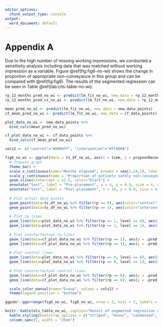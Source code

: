 ```yaml
---
editor_options:
  chunk_output_type: console
output:
  word_document: default
---
```


# Appendix A {-}

Due to the high number of missing working impressions, we conducted a sensitivity analysis including data that was matched without working impression as a variable. Figure \@ref(fig:fig6-no-wi) shows the change in proportion of appropriate non-conveyance in this group and can be compared with \@ref(fig:fig6). The results of the segmented regression can be seen in Table \@ref(tab:cits-table-no-wi).

```r

rp_12_months_pred_no_wi <- predict(lm_fit_no_wi, new_data = rp_12_months_data_points)
rp_12_months_pred_ci_no_wi <- predict(lm_fit_no_wi, new_data = rp_12_months_data_points, type = "conf_int")

mean_pred_no_wi <- predict(lm_fit_no_wi, new_data = new_data_points)
cf_mean_pred_no_wi <- predict(lm_fit_no_wi, new_data = cf_data_points)

plot_data_no_wi <- new_data_points %>%
  bind_cols(mean_pred_no_wi)

cf_plot_data_no_wi <- cf_data_points %>%
  bind_cols(cf_mean_pred_no_wi)

cols2 <- c("control"="#0000ff", "intervention"="#ff0000")

fig6_no_wi <- ggplot(data = ts_df_no_wi, aes(x = time, y = propnonRecontact)) + 
  # Prepare graph
  theme_bw() +
  scale_x_continuous(name="Months elapsed", breaks = seq(1,24,1), labels = seq(1,24,1), expand = c(0,0)) +
  scale_y_continuous(name = "Proportion of patients safely non-conveyed", expand = c(0,0), breaks=seq(0,1,0.1), limits = c(0,1), labels=scales::percent) +
  geom_vline(xintercept = 12.5, color="black") +
  annotate("text", label = "Pre-placement", x = 4, y = 0.9, size = 4, colour = "black") +
  annotate("text", label = "Post-placement", x = 16, y = 0.9, size = 4, colour = "black") +
  
  # Plot actual data points
  geom_point(data=ts_df_no_wi %>% filter(rp == 0), aes(color="control"), alpha = 0.2) +
  geom_point(data=ts_df_no_wi %>% filter(rp == 1), aes(color="intervention"), alpha = 0.2) +
  
  # Plot rp lines
  geom_line(data=plot_data_no_wi %>% filter(rp == 1, level == 0), aes(y = .pred, color="intervention"), linetype="solid") +
  geom_line(data=plot_data_no_wi %>% filter(rp == 1, level == 1), aes(y = .pred, color="intervention"), linetype="solid") +
  
  # Plot counterfactual rp lines
  geom_line(data=cf_plot_data_no_wi %>% filter(rp == 1), aes(y = .pred, color="intervention"), linetype="dashed") +
  geom_line(data=cf_plot_data_no_wi %>% filter(rp == 1), aes(y = .pred, color="intervention"), linetype="dashed") +
  
  # Plot control lines
  geom_line(data=plot_data_no_wi %>% filter(rp == 0, level == 0), aes(y = .pred, color="control"), linetype="solid") +
  geom_line(data=plot_data_no_wi %>% filter(rp == 0, level == 1), aes(y = .pred, color="control"), linetype="solid") +
  
  # Plot counterfactual control lines
  geom_line(data=cf_plot_data_no_wi %>% filter(rp == 0), aes(y = .pred, color="control"), linetype="dashed") +
  geom_line(data=cf_plot_data_no_wi %>% filter(rp == 0), aes(y = .pred, color="control"), linetype="dashed") +

  scale_color_manual(name="Group", values = cols2) +
  theme(legend.position = "bottom")

ggpubr::ggarrange(fig5_no_wi, fig6_no_wi, nrow = 2, ncol = 1, labels = "auto", common.legend = T)

```

```r
knitr::kable(ols_table_no_wi, caption="Result of segmented regression analysis for appropriate non-conveyance (excluding working impression)", booktabs = TRUE, longtable = T, format = format) %>%
  kable_styling(bootstrap_options = c("striped", "hover", "condensed", "responsive"), latex_options = c("repeat_header", "striped", "hold_position")) %>%
  column_spec(1, width = "25em")
```

